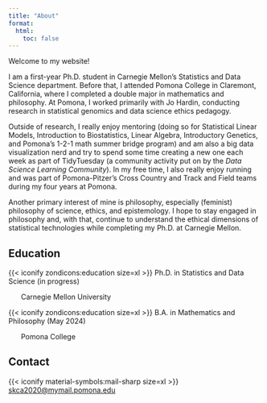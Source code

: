 ```yaml
---
title: "About"
format:
  html:
    toc: false
---
```


Welcome to my website!

I am a first-year Ph.D. student in Carnegie Mellon's Statistics and Data Science department. Before that, I attended Pomona College in Claremont, California, where I completed a double major in mathematics and philosophy. At Pomona, I worked primarily with Jo Hardin, conducting research in statistical genomics and data science ethics pedagogy.

Outside of research, I really enjoy mentoring (doing so for Statistical Linear Models, Introduction to Biostatistics, Linear Algebra, Introductory Genetics, and Pomona's 1-2-1 math summer bridge program) and am also a big data visualization nerd and try to spend some time creating a new one each week as part of TidyTuesday (a community activity put on by the *Data Science Learning Community*). In my free time, I also really enjoy running and was part of Pomona-Pitzer's Cross Country and Track and Field teams during my four years at Pomona.

Another primary interest of mine is philosophy, especially (feminist) philosophy of science, ethics, and epistemology. I hope to stay engaged in philosophy and, with that, continue to understand the ethical dimensions of statistical technologies while completing my Ph.D. at Carnegie Mellon.

## Education

{{< iconify zondicons:education size=xl >}} Ph.D. in Statistics and Data Science (in progress)

<p style="margin-left: 25px;"> Carnegie Mellon University</p>

{{< iconify zondicons:education size=xl >}} B.A. in Mathematics and Philosophy (May 2024)

<p style="margin-left: 25px;"> Pomona College </p>

## Contact

{{< iconify material-symbols:mail-sharp size=xl >}} [skca2020\@mymail.pomona.edu](mailto:skca2020@mymail.pomona.edu)
